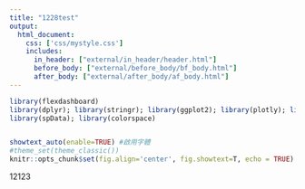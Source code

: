 ```yaml
---
title: "1228test"
output: 
  html_document:
    css: ['css/mystyle.css']
    includes:
      in_header: ["external/in_header/header.html"]
      before_body: ["external/before_body/bf_body.html"]
      after_body: ["external/after_body/af_body.html"]
---
```


```r
library(flexdashboard)
library(dplyr); library(stringr); library(ggplot2); library(plotly); library(lubridate); library(readr); library(tidyr); library(showtext); library(sf); library(osmdata); library(rmapshaper); library(htmlwidgets); library(widgetframe); library(htmltools)
library(spData); library(colorspace)


showtext_auto(enable=TRUE) #啟用字體
#theme_set(theme_classic())
knitr::opts_chunk$set(fig.align='center', fig.showtext=T, echo = TRUE)
```

<script>
var map=document.getElementById('graph4').contentDocument
var uber=map.getElementById('GRID.rastergrob.100.1')
//GRID.rastergrob.100.1
var changeArea=document.getElementById('answer')

function change(){
    changeArea.innerHTML="uber news"
}

uber.addEventListener("mouseover",change)
</script>

<object id="graph4" data="plot1.svg" type="image/svg+xml" width="100%"></object>
<div id="answer">12123</div>
